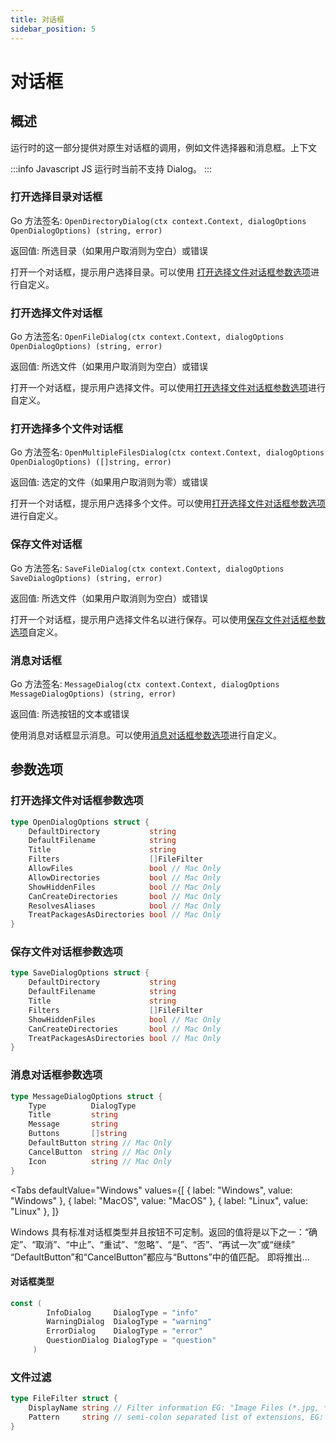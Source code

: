 ```yaml
---
title: 对话框
sidebar_position: 5
---
```


# 对话框

## 概述

运行时的这一部分提供对原生对话框的调用，例如文件选择器和消息框。上下文

:::info Javascript
JS 运行时当前不支持 Dialog。
:::

### 打开选择目录对话框

Go 方法签名: `OpenDirectoryDialog(ctx context.Context, dialogOptions OpenDialogOptions) (string, error)`

返回值: 所选目录（如果用户取消则为空白）或错误

打开一个对话框，提示用户选择目录。可以使用 [打开选择文件对话框参数选项](#打开选择文件对话框参数选项)进行自定义。

### 打开选择文件对话框

Go 方法签名: `OpenFileDialog(ctx context.Context, dialogOptions OpenDialogOptions) (string, error)`

返回值: 所选文件（如果用户取消则为空白）或错误

打开一个对话框，提示用户选择文件。可以使用[打开选择文件对话框参数选项](#打开选择文件对话框参数选项)进行自定义。

### 打开选择多个文件对话框

Go 方法签名: `OpenMultipleFilesDialog(ctx context.Context, dialogOptions OpenDialogOptions) ([]string, error)`

返回值: 选定的文件（如果用户取消则为零）或错误

打开一个对话框，提示用户选择多个文件。可以使用[打开选择文件对话框参数选项](#打开选择文件对话框参数选项)进行自定义。

### 保存文件对话框

Go 方法签名: `SaveFileDialog(ctx context.Context, dialogOptions SaveDialogOptions) (string, error)`

返回值: 所选文件（如果用户取消则为空白）或错误

打开一个对话框，提示用户选择文件名以进行保存。可以使用[保存文件对话框参数选项](#保存文件对话框参数选项)自定义。

### 消息对话框

Go 方法签名: `MessageDialog(ctx context.Context, dialogOptions MessageDialogOptions) (string, error)`

返回值: 所选按钮的文本或错误

使用消息对话框显示消息。可以使用[消息对话框参数选项](#消息对话框参数选项)进行自定义。

## 参数选项

### 打开选择文件对话框参数选项

```go
type OpenDialogOptions struct {
	DefaultDirectory           string
	DefaultFilename            string
	Title                      string
	Filters                    []FileFilter
	AllowFiles                 bool // Mac Only
	AllowDirectories           bool // Mac Only
	ShowHiddenFiles            bool // Mac Only
	CanCreateDirectories       bool // Mac Only
	ResolvesAliases            bool // Mac Only
	TreatPackagesAsDirectories bool // Mac Only
}
```

### 保存文件对话框参数选项

```go
type SaveDialogOptions struct {
	DefaultDirectory           string
	DefaultFilename            string
	Title                      string
	Filters                    []FileFilter
	ShowHiddenFiles            bool // Mac Only
	CanCreateDirectories       bool // Mac Only
	TreatPackagesAsDirectories bool // Mac Only
}
```

### 消息对话框参数选项

```go
type MessageDialogOptions struct {
	Type          DialogType
	Title         string
	Message       string
	Buttons       []string
	DefaultButton string // Mac Only
	CancelButton  string // Mac Only
	Icon          string // Mac Only
}
```


<Tabs
  defaultValue="Windows"
  values={[
    { label: "Windows", value: "Windows" },
    { label: "MacOS", value: "MacOS" },
    { label: "Linux", value: "Linux" },
  ]}
>
  <TabItem value="Windows">
    Windows
    具有标准对话框类型并且按钮不可定制。返回的值将是以下之一：“确定”、“取消”、“中止”、“重试”、“忽略”、“是”、“否”、“再试一次”或“继续”
  </TabItem>
  <TabItem value="MacOS">“DefaultButton”和“CancelButton”都应与“Buttons”中的值匹配。</TabItem>
  <TabItem value="Linux">即将推出...</TabItem>
</Tabs>

#### 对话框类型

```go
const (
     	InfoDialog     DialogType = "info"
     	WarningDialog  DialogType = "warning"
     	ErrorDialog    DialogType = "error"
     	QuestionDialog DialogType = "question"
     )
```

### 文件过滤

```go
type FileFilter struct {
	DisplayName string // Filter information EG: "Image Files (*.jpg, *.png)"
	Pattern     string // semi-colon separated list of extensions, EG: "*.jpg;*.png"
}
```
